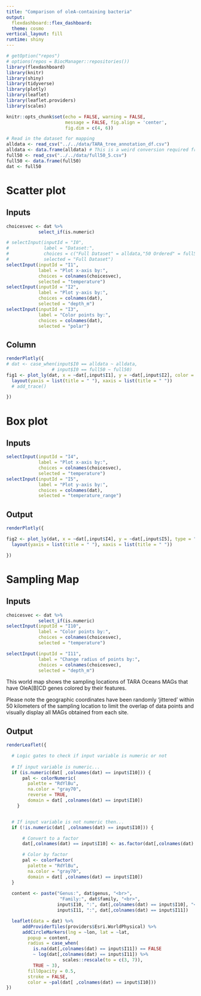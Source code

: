 ```yaml
---
title: "Comparison of oleA-containing bacteria"
output:
  flexdashboard::flex_dashboard:
  theme: cosmo
vertical_layout: fill
runtime: shiny
---
```

  
```r
# getOption("repos")
# options(repos = BiocManager::repositories())
library(flexdashboard)
library(knitr)
library(shiny)
library(tidyverse)
library(plotly)
library(leaflet)
library(leaflet.providers)
library(scales)

knitr::opts_chunk$set(echo = FALSE, warning = FALSE,
                      message = FALSE, fig.align = 'center',
                      fig.dim = c(4, 6))
```


```r
# Read in the dataset for mapping
alldata <- read_csv("../../data/TARA_tree_annotation_df.csv")
alldata <- data.frame(alldata) # This is a weird conversion required from a tibble to a data frame
full50 <- read_csv("../../data/full50_5.csv")
full50 <- data.frame(full50)
dat <- full50

```

Scatter plot {data-icon="fa-hashtag"}
=====================================
Inputs {.sidebar data-width=350}
----------------------------------------------------------------------

```r
choicesvec <- dat %>% 
            select_if(is.numeric)

# selectInput(inputId = "I0",
#             label = "Dataset:",
#             choices = c("Full Dataset" = alldata,"50 Ordered" = full50),
#             selected = "Full Dataset")
selectInput(inputId = "I1", 
            label = "Plot x-axis by:", 
            choices = colnames(choicesvec),
            selected = "temperature")
selectInput(inputId = "I2", 
            label = "Plot y-axis by:", 
            choices = colnames(dat),
            selected = "depth_m")
selectInput(inputId = "I3", 
            label = "Color points by:", 
            choices = colnames(dat),
            selected = "polar")
```

Column {.tabset}
----------------------------------------------------------------------
```r

renderPlotly({
# dat <- case_when(input$I0 == alldata ~ alldata,
                 # input$I0 == full50 ~ full50)
fig1 <- plot_ly(dat, x = ~dat[,input$I1], y = ~dat[,input$I2], color = ~dat[,input$I3], type = "scatter") %>%
  layout(yaxis = list(title = " "), xaxis = list(title = " "))
  # add_trace()

})
```

Box plot {data-icon="fa-star"}
===============================================
Inputs {.sidebar data-width=350}
-------------------------------------------------------------------------------------
```r
selectInput(inputId = "I4", 
            label = "Plot x-axis by:", 
            choices = colnames(choicesvec),
            selected = "temperature")
selectInput(inputId = "I5", 
            label = "Plot y-axis by:", 
            choices = colnames(dat),
            selected = "temperature_range")

```

Output
-----------------------------------------------------------------------------------

```r

renderPlotly({

fig2 <- plot_ly(dat, x = ~dat[,input$I4], y = ~dat[,input$I5], type = "box") %>%
  layout(yaxis = list(title = " "), xaxis = list(title = " "))

})
```

Sampling Map {data-icon="fa-heart"}
=====================================
Inputs {.sidebar data-width=350}
----------------------------------------------------------------------

```r
choicesvec <- dat %>% 
            select_if(is.numeric)
selectInput(inputId = "I10", 
            label = "Color points by:", 
            choices = colnames(choicesvec),
            selected = "temperature")

selectInput(inputId = "I11", 
            label = "Change radius of points by:", 
            choices = colnames(choicesvec),
            selected = "depth_m")
```

This world map shows the sampling locations of TARA Oceans MAGs that have OleA[B]CD genes colored by their features.

Please note the geographic coordinates have been randomly 'jittered' within 50 kilometers of the sampling location to limit the overlap of data points and  visually display all MAGs obtained from each site.

Output
----------------------------------------------------------------------
```r

renderLeaflet({

  # Logic gates to check if input variable is numeric or not  
    
  # If input variable is numeric...
  if (is.numeric(dat[ ,colnames(dat) == input$I10])) {
      pal <- colorNumeric(
        palette = "RdYlBu",
        na.color = "gray70",
        reverse = TRUE,
        domain = dat[ ,colnames(dat) == input$I10])
    }


  # If input variable is not numeric then...
  if (!is.numeric(dat[ ,colnames(dat) == input$I10])) {

      # Convert to a factor
      dat[,colnames(dat) == input$I10] <- as.factor(dat[,colnames(dat) == input$I10])

      # Color by factor
      pal <- colorFactor(
        palette = "RdYlBu",
        na.color = "gray70",
        domain = dat[ ,colnames(dat) == input$I10])
  }
    
  content <- paste("Genus:", dat$genus, "<br>",
                    "Family:", dat$family, "<br>",
                   input$I10, ":", dat[,colnames(dat) == input$I10], "<br>",
                   input$I11, ":", dat[,colnames(dat) == input$I11])

  leaflet(data = dat) %>%
      addProviderTiles(providers$Esri.WorldPhysical) %>%
      addCircleMarkers(lng = ~lon, lat = ~lat,
        popup = content,
        radius = case_when(
          is.na(dat[,colnames(dat) == input$I11]) == FALSE
          ~ log(dat[,colnames(dat) == input$I11]) %>% 
                     scales::rescale(to = c(3, 7)),
          TRUE ~ 3),      
        fillOpacity = 0.5, 
        stroke = FALSE,
        color = ~pal(dat[ ,colnames(dat) == input$I10]))
})
```
